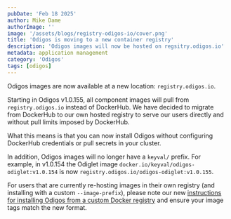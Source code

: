```yaml
---
pubDate: 'Feb 18 2025'
author: Mike Dame
authorImage: ''
image: '/assets/blogs/registry-odigos-io/cover.png'
title: 'Odigos is moving to a new container registry'
description: 'Odigos images will now be hosted on regsitry.odigos.io'
metadata: application management
category: 'Odigos'
tags: [odigos]
---
```


Odigos images are now available at a new location: `registry.odigos.io`.

Starting in Odigos v1.0.155, all component images will pull from `registry.odigos.io` instead of DockerHub. We have decided to migrate from DockerHub to our own hosted registry to serve our users directly and without pull limits imposed by DockerHub.

What this means is that you can now install Odigos without configuring DockerHub credentials or pull secrets in your cluster.

In addition, Odigos images will no longer have a `keyval/` prefix. For example, in v1.0.154 the Odiglet image `docker.io/keyval/odigos-odiglet:v1.0.154` is now `registry.odigos.io/odigos-odiglet:v1.0.155`.

For users that are currently re-hosting images in their own registry (and installing with a custom `--image-prefix`), please note our new [instructions for installing Odigos from a custom Docker registry](https://docs.odigos.io/setup/docker-registry) and ensure your image tags match the new format.
